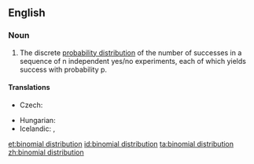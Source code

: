==English==
{{wikipedia}}
===Noun===
{{en-noun|sg=[[binomial]] [[distribution]]}}

# {{statistics}} The discrete [[probability distribution]] of the number of successes in a sequence of n independent yes/no experiments, each of which yields success with probability p.

====Translations====
{{trans-top|probability distribution}}
* Czech: {{t-|cs|binomické rozdělení|n}}
{{trans-mid}}
* Hungarian: {{t|hu|binomiális eloszlás}}
* Icelandic: {{t|is|tvíliðudreifing|f}},  {{t|is|tvíkostadreifing|f}}
{{trans-bottom}}

[[et:binomial distribution]]
[[id:binomial distribution]]
[[ta:binomial distribution]]
[[zh:binomial distribution]]